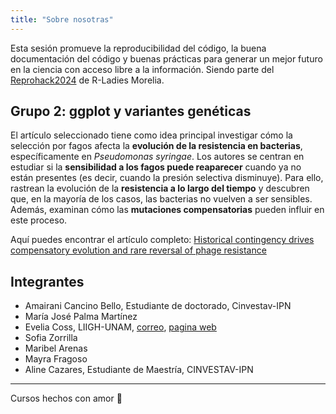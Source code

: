 ---
title: "Sobre nosotras"
---

Esta sesión promueve la reproducibilidad del código, la buena documentación del código y buenas prácticas para generar un mejor futuro en la ciencia con acceso libre a la información. Siendo parte del [Reprohack2024](https://github.com/R-Ladies-Morelia/Reprohack2024) de R-Ladies Morelia.

## Grupo 2: ggplot y variantes genéticas

El artículo seleccionado tiene como idea principal investigar cómo la selección por fagos afecta la **evolución de la resistencia en bacterias**, específicamente en *Pseudomonas syringae*. Los autores se centran en estudiar si la **sensibilidad a los fagos puede reaparecer** cuando ya no están presentes (es decir, cuando la presión selectiva disminuye). Para ello, rastrean la evolución de la **resistencia a lo largo del tiempo** y descubren que, en la mayoría de los casos, las bacterias no vuelven a ser sensibles. Además, examinan cómo las **mutaciones compensatorias** pueden influir en este proceso.

Aquí puedes encontrar el artículo completo: [Historical contingency drives compensatory evolution and rare reversal of phage resistance](https://academic.oup.com/mbe/article/39/9/msac182/6673247)

## Integrantes

- Amairani Cancino Bello, Estudiante de doctorado, Cinvestav-IPN
- María José Palma Martínez
- Evelia Coss, LIIGH-UNAM, [correo](ecoss@liigh.unam.mx), [pagina web](https://eveliacoss.github.io/)
- Sofia Zorrilla
- Maribel Arenas
- Mayra Fragoso
- Aline Cazares, Estudiante de Maestría, CINVESTAV-IPN

-----------------------------
Cursos hechos con amor 💜
